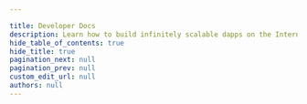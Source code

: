 ```yaml
---

title: Developer Docs
description: Learn how to build infinitely scalable dapps on the Internet Computer. Explore the possibilities of web 3.0 and learn how to make it reality.
hide_table_of_contents: true
hide_title: true
pagination_next: null
pagination_prev: null
custom_edit_url: null
authors: null
---
```


<style>{css`
  .main-wrapper {
    overflow: hidden;
  }
  .container {
    max-width: none;
    padding-bottom: 0 !important;
  }
  .main-wrapper main {
    max-width: none;
  }

  .theme-doc-footer {
    display: none;
  }

  .pagination-nav {
    display: none;
  }

  .main-wrapper main .row .col {
    padding: 0 16px;
  }

  @media (min-width: 641px) {
    .main-wrapper main .row .col {
      padding: 0 32px;
    }
  }

  @media (min-width: 997px) {
    .main-wrapper main .row .col {
      padding: 0 50px;
    }
  }
`}</style>

<DocsHomePage />

<!---



<style>{css`
  .main-wrapper {
    overflow: hidden;
  }
  .container {
    max-width: none;
    padding-bottom: 0 !important;
  }
  .main-wrapper main {
    max-width: none;
  }

  .theme-doc-footer {
    display: none;
  }

  .pagination-nav {
    display: none;
  }

  .main-wrapper main .row .col {
    padding: 0 16px;
  }

  @media (min-width: 641px) {
    .main-wrapper main .row .col {
      padding: 0 32px;
    }
  }

  @media (min-width: 997px) {
    .main-wrapper main .row .col {
      padding: 0 50px;
    }
  }
`}</style>

<DocsHomePage />

-->
